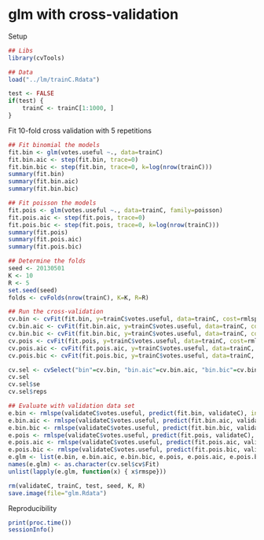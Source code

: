 glm with cross-validation
=======================

Setup
```r
## Libs
library(cvTools)

## Data
load("../lm/trainC.Rdata")

test <- FALSE
if(test) {
	trainC <- trainC[1:1000, ]
}
```


Fit 10-fold cross validation with 5 repetitions
```r
## Fit binomial the models
fit.bin <- glm(votes.useful ~., data=trainC)
fit.bin.aic <- step(fit.bin, trace=0)
fit.bin.bic <- step(fit.bin, trace=0, k=log(nrow(trainC)))
summary(fit.bin)
summary(fit.bin.aic)
summary(fit.bin.bic)

## Fit poisson the models
fit.pois <- glm(votes.useful ~., data=trainC, family=poisson)
fit.pois.aic <- step(fit.pois, trace=0)
fit.pois.bic <- step(fit.pois, trace=0, k=log(nrow(trainC)))
summary(fit.pois)
summary(fit.pois.aic)
summary(fit.pois.bic)

## Determine the folds
seed <- 20130501
K <- 10
R <- 5
set.seed(seed)
folds <- cvFolds(nrow(trainC), K=K, R=R)

## Run the cross-validation
cv.bin <- cvFit(fit.bin, y=trainC$votes.useful, data=trainC, cost=rmlspe, costArgs=list(includeSE=TRUE), folds=folds)
cv.bin.aic <- cvFit(fit.bin.aic, y=trainC$votes.useful, data=trainC, cost=rmlspe, costArgs=list(includeSE=TRUE), folds=folds)
cv.bin.bic <- cvFit(fit.bin.bic, y=trainC$votes.useful, data=trainC, cost=rmlspe, costArgs=list(includeSE=TRUE), folds=folds)
cv.pois <- cvFit(fit.pois, y=trainC$votes.useful, data=trainC, cost=rmlspe, costArgs=list(includeSE=TRUE), folds=folds)
cv.pois.aic <- cvFit(fit.pois.aic, y=trainC$votes.useful, data=trainC, cost=rmlspe, costArgs=list(includeSE=TRUE), folds=folds)
cv.pois.bic <- cvFit(fit.pois.bic, y=trainC$votes.useful, data=trainC, cost=rmlspe, costArgs=list(includeSE=TRUE), folds=folds)

cv.sel <- cvSelect("bin"=cv.bin, "bin.aic"=cv.bin.aic, "bin.bic"=cv.bin.bic, "pois"=cv.pois, "pois.aic"=cv.pois.aic, "pois.bic"=cv.pois.bic)
cv.sel
cv.sel$se
cv.sel$reps

## Evaluate with validation data set
e.bin <- rmlspe(validateC$votes.useful, predict(fit.bin, validateC), includeSE=TRUE)
e.bin.aic <- rmlspe(validateC$votes.useful, predict(fit.bin.aic, validateC), includeSE=TRUE)
e.bin.bic <- rmlspe(validateC$votes.useful, predict(fit.bin.bic, validateC), includeSE=TRUE)
e.pois <- rmlspe(validateC$votes.useful, predict(fit.pois, validateC), includeSE=TRUE)
e.pois.aic <- rmlspe(validateC$votes.useful, predict(fit.pois.aic, validateC), includeSE=TRUE)
e.pois.bic <- rmlspe(validateC$votes.useful, predict(fit.pois.bic, validateC), includeSE=TRUE)
e.glm <- list(e.bin, e.bin.aic, e.bin.bic, e.pois, e.pois.aic, e.pois.bic)
names(e.glm) <- as.character(cv.sel$cv$Fit)
unlist(lapply(e.glm, function(x) { x$rmspe}))

rm(validateC, trainC, test, seed, K, R)
save.image(file="glm.Rdata")
```

Reproducibility
```r
print(proc.time())
sessionInfo()
```
